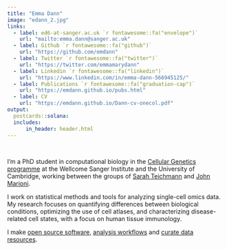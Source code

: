 ```yaml
---
title: "Emma Dann"
image: "edann_2.jpg"
links:
  - label: ed6-at-sanger.ac.uk `r fontawesome::fa("envelope")`
    url: "mailto:emma.dann@sanger.ac.uk"
  - label: Github `r fontawesome::fa("github")`  
    url: "https://github.com/emdann"
  - label: Twitter `r fontawesome::fa("twitter")`
    url: "https://twitter.com/emmamarydann"
  - label: Linkedin `r fontawesome::fa("linkedin")`
    url: "https://www.linkedin.com/in/emma-dann-566945125/"
  - label: Publications `r fontawesome::fa("graduation-cap")`
    url: "https://emdann.github.io/pubs.html"
  - label: CV
    url: "https://emdann.github.io/Dann-cv-onecol.pdf"
output:
  postcards::solana:
  includes:
      in_header: header.html
---
```

 
<!-- ## About me `r emo::ji('woman_technologist')` -->
<br/>


I'm a PhD student in computational biology in the [Cellular Genetics programme](https://www.sanger.ac.uk/programme/cellular-genetics/) at the Wellcome Sanger Institute and the University of Cambridge, working between the groups of [Sarah Teichmann](http://www.teichlab.org/) and [John Marioni](https://www.ebi.ac.uk/research/marioni). 

I work on statistical methods and tools for analyzing single-cell omics data. My research focuses on quantifying differences between biological conditions, optimizing the use of cell atlases, and characterizing disease-related cell states, with a focus on human tissue immunology. 

I make [open source software](https://github.com/MarioniLab/miloR), [analysis workflows](https://github.com/MarioniLab/oor_benchmark) and [curate data resources](https://github.com/Teichlab/Pan_fetal_immune#mapping-the-developing-human-immune-system-across-organs.).